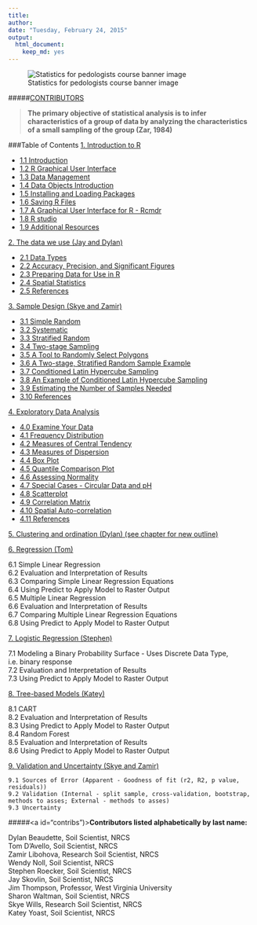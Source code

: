 ---
title: 
author:
date: "Tuesday, February 24, 2015"
output:
  html_document:
    keep_md: yes
---
![Statistics for pedologists course banner image](logo.jpg)  

#####[CONTRIBUTORS](#contribs)

> **The primary objective of statistical analysis is to infer characteristics of a group of data by analyzing the characteristics of a small sampling of the group (Zar, 1984)**


 
###Table of Contents
<a href="chapter_1.html">1. Introduction to R</a>  

 * <a href="chapter_1.html#intro">1.1 Introduction</a>    
 * <a href="chapter_1.html#gui">1.2 R Graphical User Interface</a>  
 * <a href="chapter_1.html#datamanagement">1.3 Data Management</a>  
 * <a href="chapter_1.html#dataobjects">1.4 Data Objects Introduction</a>  
 * <a href="chapter_1.html#packages">1.5 Installing and Loading Packages</a>  
 * <a href="chapter_1.html#saving">1.6 Saving R Files</a>  
 * <a href="chapter_1.html#cmdr">1.7 A Graphical User Interface for R - Rcmdr</a>    
 * <a href="chapter_1.html#studio">1.8 R studio</a> 
 * <a href="chapter_1.html#additional">1.9 Additional Resources</a>   

<a href="chapter_2.html">2. The data we use (Jay and Dylan)</a>  

 *  <a href="chapter_2.html#datatype">2.1 Data Types</a>    
 *  <a href="chapter_2.html#acc">2.2 Accuracy, Precision, and Significant Figures</a>     
 *  <a href="chapter_2.html#data">2.3 Preparing Data for Use in R</a>   
 * <a href="chapter_2.html#tools">2.4 Spatial Statistics</a>       
 *  <a href="chapter_2.html#ref">2.5 References</a>  

<a href="chapter_3.html">3. Sample Design (Skye and Zamir)</a>  

 * <a href="chapter_3.html#rand">3.1 Simple Random</a>  
 * <a href="chapter_3.html#sys">3.2 Systematic</a>  
 * <a href="chapter_3.html#strat">3.3 Stratified Random</a>  
 * <a href="chapter_3.html#two">3.4 Two-stage Sampling</a>  
 * <a href="chapter_3.html#tools">3.5 A Tool to Randomly Select Polygons</a>  
 * <a href="chapter_3.html#ex1">3.6 A Two-stage, Stratified Random Sample Example</a>  
 * <a href="chapter_3.html#clhs">3.7 Conditioned Latin Hypercube Sampling</a>  
 * <a href="chapter_3.html#ex2">3.8 An Example of Conditioned Latin Hypercube Sampling</a>  
 * <a href="chapter_3.html#sampnum">3.9 Estimating the Number of Samples Needed</a>  
 * <a href="chapter_3.html#ref">3.10 References</a>

<a href="chapter_4.html">4. Exploratory Data Analysis</a>  

 * <a href="chapter_4.html#exam">  4.0 Examine Your Data</a>
 * <a href="chapter_4.html#freq">  4.1 Frequency Distribution</a>   	
 * <a href="chapter_4.html#cent">  4.2 Measures of Central Tendency</a>      
 * <a href="chapter_4.html#disp">  4.3 Measures of Dispersion</a>      
 * <a href="chapter_4.html#box">  4.4 Box Plot</a>     
 * <a href="chapter_4.html#qq">  4.5 Quantile Comparison Plot</a>     
 * <a href="chapter_4.html#norm">  4.6 Assessing Normality</a>     	
 * <a href="chapter_4.html#circ">  4.7 Special Cases - Circular Data and pH</a>     
 * <a href="chapter_4.html#scat">  4.8 Scatterplot</a>     
 * <a href="chapter_4.html#corr">  4.9 Correlation Matrix</a>     
 * <a href="chapter_4.html#auto">  4.10 Spatial Auto-correlation</a>    
 * <a href="chapter_4.html#ref">  4.11 References</a>   

<a href="http://ncss-tech.github.io/stats_for_soil_survey/clustering_and_ordination.html">5. Clustering and ordination (Dylan)  (see chapter for new outline)</a>

<a href="chapter_6.html">6. Regression (Tom)</a>   

 6.1 Simple Linear Regression  
 6.2 Evaluation and Interpretation of Results  
 6.3 Comparing Simple Linear Regression Equations  
 6.4 Using Predict to Apply Model to Raster Output  
 6.5 Multiple Linear Regression  
 6.6 Evaluation and Interpretation of Results  
 6.7 Comparing Multiple Linear Regression Equations  
 6.8 Using Predict to Apply Model to Raster Output  

<a href="chapter_7.html">7. Logistic Regression (Stephen)</a>

  7.1 Modeling a Binary Probability Surface - Uses Discrete Data Type, i.e. binary response  
  7.2 Evaluation and Interpretation of Results  
  7.3 Using Predict to Apply Model to Raster Output   

<a href="chapter_8.html">8. Tree-based Models (Katey)</a>

  8.1 CART<br>
  8.2 Evaluation and Interpretation of Results <br>
  8.3 Using Predict to Apply Model to Raster Output<br>
  8.4 Random Forest<br>
  8.5 Evaluation and Interpretation of Results<br>
  8.6 Using Predict to Apply Model to Raster Output
    
  
<a href="chapter_9.html">9. Validation and Uncertainty (Skye and Zamir)</a>

	9.1 Sources of Error (Apparent - Goodness of fit (r2, R2, p value, residuals)) 
	9.2 Validation (Internal - split sample, cross-validation, bootstrap, methods to asses; External - methods to asses)
	9.3 Uncertainty
  


#####<a id="contribs")></a>**Contributors listed alphabetically by last name:**  

Dylan Beaudette, Soil Scientist, NRCS  
Tom D'Avello, Soil Scientist, NRCS  
Zamir Libohova, Research Soil Scientist, NRCS  
Wendy Noll, Soil Scientist, NRCS  
Stephen Roecker, Soil Scientist, NRCS  
Jay Skovlin, Soil Scientist, NRCS  
Jim Thompson, Professor, West Virginia University  
Sharon Waltman, Soil Scientist, NRCS  
Skye Wills, Research Soil Scientist, NRCS  
Katey Yoast, Soil Scientist, NRCS  
